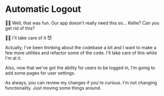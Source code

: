 # Automatic Logout

👨‍💼 Well, that was fun. Our app doesn't really need this so... Kellie? Can you
get rid of this?

🧝‍♂️ I'll take care of it 😈

Actually, I've been thinking about the codebase a bit and I want to make a few
more utilities and refactor some of the code. I'll take care of this while I'm
at it.

Also, now that we've got the ability for users to be logged in, I'm going to add
some pages for user settings.

As always, you
can <DiffLink>review my changes</DiffLink> if you're
curious. I'm not changing functionality. Just moving some things around.
